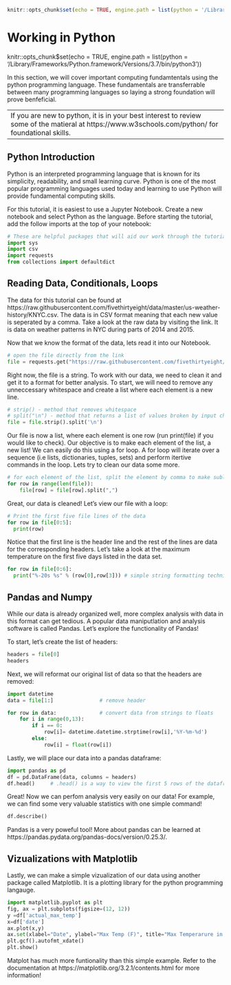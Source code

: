 ```r
knitr::opts_chunk$set(echo = TRUE, engine.path = list(python = '/Library/Frameworks/Python.framework/Versions/3.7/bin/python3'))
```
# Working in Python

knitr::opts_chunk$set(echo = TRUE, engine.path = list(python = '/Library/Frameworks/Python.framework/Versions/3.7/bin/python3'))


In this section, we will cover important computing fundamtentals using the python programming language. These fundamentals are transferrable between many programming languages so laying a strong foundation will prove benfeficial. 

--
If you are new to python, it is in your best interest to review some of the matieral at https://www.w3schools.com/python/ for foundational skills.
--

## Python Introduction
  
Python is an interpreted programming language that is known for its simplicity, readability, and small learning curve. Python is one of the most popular programming languages used today and learning to use Python will provide fundamental computing skills.

For this tutorial, it is easiest to use a Jupyter Notebook. Create a new notebook and select Python as the language. Before starting the tutorial, add the follow imports at the top of your notebook:

```python
# These are helpful packages that will aid our work through the tutorial!
import sys
import csv
import requests
from collections import defaultdict
```

## Reading Data, Conditionals, Loops

The data for this tutorial can be found at https://raw.githubusercontent.com/fivethirtyeight/data/master/us-weather-history/KNYC.csv. The data is in CSV format meaning that each new value is seperated by a comma. Take a look at the raw data by visiting the link. It is data on weather patterns in NYC during parts of 2014 and 2015.

Now that we know the format of the data, lets read it into our Notebook.

```python
# open the file directly from the link
file = requests.get("https://raw.githubusercontent.com/fivethirtyeight/data/master/us-weather-history/KNYC.csv").text
```

Right now, the file is a string. To work with our data, we need to clean it and get it to a format for better analysis. To start, we will need to remove any unneccessary whitespace and create a list where each element is a new line.   

```python
# strip() - method that removes whitespace 
# split("\n") - method that returns a list of values broken by input characters from the input string.
file = file.strip().split('\n')
```

Our file is now a list, where each element is one row (run print(file) if you would like to check). Our objective is to make each element of the list, a new list! We can easily do this using a for loop. A for loop will iterate over a sequence (i.e lists, dictionaries, tuples, sets) and perform itertive commands in the loop. Lets try to clean our data some more.

```python
# for each element of the list, split the element by comma to make sublists
for row in range(len(file)):
    file[row] = file[row].split(",")
```

Great, our data is cleaned! Let's view our file with a loop:

```python
# Print the first five file lines of the data 
for row in file[0:5]: 
  print(row)
```

Notice that the first line is the header line and the rest of the lines are data for the corresponding headers. Let's take a look at the maximum temperature on the first five days listed in the data set.

```python
for row in file[0:6]:
  print("%-20s %s" % (row[0],row[3])) # simple string formatting techniques!
```

## Pandas and Numpy

While our data is already organized well, more complex analysis with data in this format can get tedious. A popular data maniputlation and analysis software is called Pandas. Let's explore the functionality of Pandas!

To start, let's create the list of headers:     

```python
headers = file[0]
headers
```

Next, we will reformat our original list of data so that the headers are removed:

```python
import datetime
data = file[1:]               # remove header

for row in data:              # convert data from strings to floats
    for i in range(0,13):
        if i == 0:
            row[i]= datetime.datetime.strptime(row[i],'%Y-%m-%d')
        else: 
            row[i] = float(row[i])
```

Lastly, we will place our data into a pandas dataframe:

```python
import pandas as pd
df = pd.DataFrame(data, columns = headers)
df.head()     # .head() is a way to view the first 5 rows of the dataframe
```

Great! Now we can perfom analysis very easily on our data! For example, we can find some very valuable statistics with one simple command!

```python
df.describe()
```

Pandas is a very poweful tool! More about pandas can be learned at https://pandas.pydata.org/pandas-docs/version/0.25.3/.


## Vizualizations with Matplotlib

Lastly, we can make a simple vizualization of our data using another package called Matplotlib. It is a
plotting library for the python programming langauge.

```python
import matplotlib.pyplot as plt
fig, ax = plt.subplots(figsize=(12, 12))
y =df['actual_max_temp']
x=df['date']
ax.plot(x,y)
ax.set(xlabel="Date", ylabel="Max Temp (F)", title="Max Temperarure in New York City")
plt.gcf().autofmt_xdate()
plt.show()
```

Matplot has much more funtionality than this simple example. Refer to the documentation at https://matplotlib.org/3.2.1/contents.html for more information!



